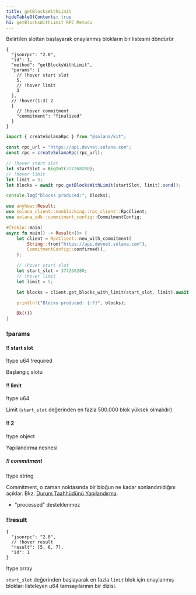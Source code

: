 ```yaml
---
title: getBlocksWithLimit
hideTableOfContents: true
h1: getBlocksWithLimit RPC Metodu
---
```


Belirtilen slottan başlayarak onaylanmış blokların bir listesini döndürür

<APIMethod>

```jsonc !!request curl
{
  "jsonrpc": "2.0",
  "id": 1,
  "method": "getBlocksWithLimit",
  "params": [
    // !hover start slot
    5,
    // !hover limit
    3
  ],
  // !hover(1:3) 2
  {
    // !hover commitment
    "commitment": "finalized"
  }
}
```

```ts !!request title="Kit"
import { createSolanaRpc } from "@solana/kit";

const rpc_url = "https://api.devnet.solana.com";
const rpc = createSolanaRpc(rpc_url);

// !hover start slot
let startSlot = BigInt(377268280);
// !hover limit
let limit = 5;
let blocks = await rpc.getBlocksWithLimit(startSlot, limit).send();

console.log("blocks produced:", blocks);
```

```rs !!request title="Rust"
use anyhow::Result;
use solana_client::nonblocking::rpc_client::RpcClient;
use solana_sdk::commitment_config::CommitmentConfig;

#[tokio::main]
async fn main() -> Result<()> {
    let client = RpcClient::new_with_commitment(
        String::from("https://api.devnet.solana.com"),
        CommitmentConfig::confirmed(),
    );

    // !hover start slot
    let start_slot = 377268280;
    // !hover limit
    let limit = 5;

    let blocks = client.get_blocks_with_limit(start_slot, limit).await?;

    println!("Blocks produced: {:?}", blocks);

    Ok(())
}
```

### !params

#### !! start slot

!type u64 !required

Başlangıç slotu

#### !! limit

!type u64

Limit (`start_slot` değerinden en fazla 500.000 blok yüksek olmalıdır)

#### !! 2

!type object

Yapılandırma nesnesi

##### !! commitment

!type string

Commitment, o zaman noktasında bir bloğun ne kadar sonlandırıldığını açıklar.
Bkz. [Durum Taahhüdünü Yapılandırma](/docs/rpc#configuring-state-commitment).

- "processed" desteklenmez

### !!result

```jsonc !response
{
  "jsonrpc": "2.0",
  // !hover result
  "result": [5, 6, 7],
  "id": 1
}
```

!type array

`start_slot` değerinden başlayarak en fazla `limit` blok için onaylanmış
blokları listeleyen u64 tamsayılarının bir dizisi.

</APIMethod>

